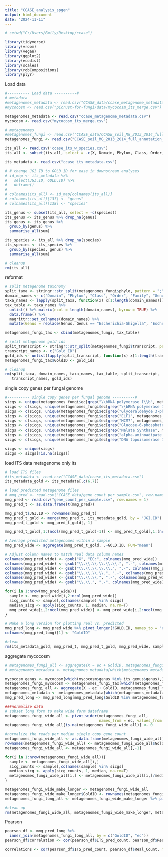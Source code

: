 ---
title: "CCASE_analysis_spgen"
output: html_document
date: "2024-11-11"
---

```{r}
# setwd("C:/Users/Emily/Desktop/ccase")

library(tidyverse)
library(vroom)
library(vegan)
library(ggplot2)
library(ecodist)
library(scales)
library(robCompositions)
library(plyr)
```

Load data

```{r cars}
#---------- Load data ----------#
# metadata
#metagenomes_metadata <- read.csv("CCASE_data/ccase_metagenome_metadata.csv")
#mycocosm <- read.csv("picrust-for-fungi/data/mycocosm_its_merge.csv")

metagenomes_metadata <- read.csv("ccase_metagenome_metadata.csv")
mycocosm <- read.csv("mycocosm_its_merge.csv")

# metagenomes
#metagenomes_fungi <- read.csv("CCASE_data/CCASE_soil_MG_2013_2014_full_annotation_fungi.csv") #contains EC
metagenomes_fungi <- read.csv("CCASE_soil_MG_2013_2014_full_annotation_fungi.csv")

its_all <- read.csv('ccase_its_w_species.csv')
its_all <- subset(its_all, select = -c(X, Domain, Phylum, Class, Order, Family))

its_metadata <- read.csv("ccase_its_metadata.csv")

# # change JGI ID to GOLD ID for ease in downstream analyses
# id_map <- its_metadata %>%
#   select(JGI.ID, GOLD.ID) %>%
#   deframe()
# 
# colnames(its_all) <- id_map[colnames(its_all)]
# colnames(its_all)[137] <- "genus"
# colnames(its_all)[138] <- "species"

its_genus <- subset(its_all, select = -c(species))
its_genus <- its_genus %>% drop_na(genus)
its_genus <- its_genus %>%
  group_by(genus) %>%
  summarise_all(sum)

its_species <- its_all %>% drop_na(species)
its_species <- its_species %>%
  group_by(species, genus) %>%
  summarise_all(sum)

# cleanup
rm(its_all)
```

reformat
```{r}
# split metagenome taxonomy
split_taxa <- stringr::str_split(metagenomes_fungi$phylo, pattern = ";")
domain_names <- c("Domain", "Phylum", "Class", "Order", "Family", "Genus", "Species")
taxa_names <- lapply(split_taxa, function(x) x[1:length(domain_names)])
tax_table <- taxa_names %>%
  unlist() %>% matrix(ncol = length(domain_names), byrow = TRUE) %>%
  data.frame() %>%
  magrittr::set_colnames(domain_names) %>%
  mutate(Genus = replace(Genus, Genus == "Escherichia-Shigella", "Escherichia"))

metagenomes_fungi_tax <- cbind(metagenomes_fungi, tax_table)

# split metagenome gold ids
split_transcript <- stringr::str_split(metagenomes_fungi$transcript, pattern = "_")
transcript_names <- c("Gold_ID")
gold_ids <- unlist(lapply(split_transcript, function(x) x[1:length(transcript_names)]))
metagenomes_fungi_tax$GoldID <- gold_ids

# cleanup
rm(split_taxa, domain_names, taxa_names, tax_table, split_transcript,
   transcript_names, gold_ids)

```

single copy genes per fungal genome
```{r}
#---------- single copy genes per fungal genome ----------#
sicgs <- unique(metagenomes_fungi$ec[grep("\\bRNA polymerase I\\b", metagenomes_fungi$product_names, ignore.case = T)]) # RNA Polymerase I
sicgs <- c(sicgs, unique(metagenomes_fungi$ec[grep("\\bRNA polymerase II\\b", metagenomes_fungi$product_names, ignore.case = T)])) # RNA Polymerase II
sicgs <- c(sicgs, unique(metagenomes_fungi$ec[grep("Glyceraldehyde 3-phosphate dehydrogenase", metagenomes_fungi$product_names, ignore.case = T)])) # GAPDH
sicgs <- c(sicgs, unique(metagenomes_fungi$ec[grep("ELF1", metagenomes_fungi$product_names, ignore.case = T)])) # ELF1
sicgs <- c(sicgs, unique(metagenomes_fungi$ec[grep("MCM7", metagenomes_fungi$product_names, ignore.case = T)])) # MCM7
sicgs <- c(sicgs, unique(metagenomes_fungi$ec[grep("Glucose-6-phosphate 1-dehydrogenase", metagenomes_fungi$product_names, ignore.case = T)])) # G6PDH
sicgs <- c(sicgs, unique(metagenomes_fungi$ec[grep("Malate Synthase", metagenomes_fungi$product_names, ignore.case = T)])) # MLS
sicgs <- c(sicgs, unique(metagenomes_fungi$ec[grep("alpha-aminoadipate reductase", metagenomes_fungi$product_names, ignore.case = T)])) # LYS2
sicgs <- c(sicgs, unique(metagenomes_fungi$ec[grep("DNA topoisomerase II", metagenomes_fungi$product_names, ignore.case = T)])) # TOP2

sicgs <- unique(sicgs)
sicgs <- sicgs[!is.na(sicgs)]
```

load ITS data metagenome only its
```{r}
# load ITS files
#its_metadata <- read.csv("CCASE_data/ccase_its_metadata.csv")
its_metadata_gold <- its_metadata[,c(6,7)]

# load predicted metagenome files
# mmg_pred <- read.csv("CCASE_data/gene_count_per_sample.csv", row.names = 1)
mmg_pred <- read.csv("gene_count_per_sample.csv", row.names = 1)
mmg_pred_t <- as.data.frame(t(mmg_pred))

mmg_pred_t$JGI.ID <- rownames(mmg_pred_t)
mmg_pred_t_gold <- merge(mmg_pred_t, its_metadata_gold, by = "JGI.ID")
mmg_pred_t_gold <- mmg_pred_t_gold[,-1]

mmg_pred_t_gold[,1:(ncol(mmg_pred_t_gold)-1)] <- mmg_pred_t_gold[,1:(ncol(mmg_pred_t_gold)-1)] %>% mutate_if(is.character, as.numeric)

# Average predicted metagenomes within a sample
mmg_pred_wide <- aggregate(mmg_pred_t_gold, .~GOLD.ID, FUN="mean")

# Adjust column names to match real data column names
colnames(mmg_pred_wide) <- gsub("X", "EC:", colnames(mmg_pred_wide))
colnames(mmg_pred_wide) <- gsub("\\.\\.\\.\\.\\.\\.", ".-", colnames(mmg_pred_wide))
colnames(mmg_pred_wide) <- gsub("\\.\\.\\.\\.\\.", ".-", colnames(mmg_pred_wide))
colnames(mmg_pred_wide) <- gsub("\\.\\.\\.\\.", ".-", colnames(mmg_pred_wide))
colnames(mmg_pred_wide) <- gsub("\\.\\.\\.", ".-", colnames(mmg_pred_wide))
colnames(mmg_pred_wide) <- gsub("\\.\\.", ".-", colnames(mmg_pred_wide))

for(i in 1:nrow(mmg_pred_wide)){
  sample <- mmg_pred_wide[i,2:ncol(mmg_pred_wide)]
  sicg_counts <- sample[,colnames(sample) %in% sicgs]
  median_sicg <- apply(sicg_counts, 1, median, na.rm=T)
  mmg_pred_wide[i,2:ncol(mmg_pred_wide)] <- mmg_pred_wide[i,2:ncol(mmg_pred_wide)]/median_sicg
}

# Make a long version for plotting real vs. predicted
mmg_pred_long <- mmg_pred_wide %>% pivot_longer(!GOLD.ID, names_to = "ec", values_to = "ITS_pred_count")
colnames(mmg_pred_long)[1] <- "GoldID"

#clean
rm(its_metadata_gold, mmg_pred_t, mmg_pred_t_gold, mmg_pred_wide, sample, sicg_counts, median_sicg)
```

aggregate mycocosm
```{r}
# metagenomes_fungi_all <- aggregate(X ~ ec + GoldID, metagenomes_fungi_tax, FUN ="sum")
# metagenomes_metadata <- metagenomes_metadata[which(metagenomes_metadata$GOLD.ID %in% metagenomes_fungi_tax$GoldID),]

mycocosm_genus <- mycocosm[which(mycocosm$genus %in% its_genus$genus),]
metagenomes_fungi_mycocosm <- metagenomes_fungi_tax[which(metagenomes_fungi_tax$Genus %in% mycocosm_genus$genus),]
metagenomes_fungi_all <- aggregate(X ~ ec + GoldID, metagenomes_fungi_mycocosm, FUN ="sum")
metagenomes_metadata <- metagenomes_metadata[which(metagenomes_metadata$GOLD.ID %in% metagenomes_fungi_mycocosm$GoldID),]
mmg_pred_long <- mmg_pred_long[mmg_pred_long$GoldID %in% metagenomes_fungi_all$GoldID,]

###normalize data
# subset long form to make wide form dataframe
metagenomes_fungi_wide_all <- pivot_wider(metagenomes_fungi_all, 
                                          names_from = ec, values_from = X)
metagenomes_fungi_wide_all[is.na(metagenomes_fungi_wide_all)] <- 0

#normalize the reads per median single copy gene count
metagenomes_fungi_wide_all <- as.data.frame(metagenomes_fungi_wide_all)
rownames(metagenomes_fungi_wide_all) <- metagenomes_fungi_wide_all$GoldID
metagenomes_fungi_wide_all <- metagenomes_fungi_wide_all[,-1]

for(i in 1:nrow(metagenomes_fungi_wide_all)){
  sample <- metagenomes_fungi_wide_all[i,]
  sicg_counts <- sample[,colnames(sample) %in% sicgs]
  median_sicg <- apply(sicg_counts, 1, median, na.rm=T)
  metagenomes_fungi_wide_all[i,] <- metagenomes_fungi_wide_all[i,]/median_sicg
}

metagenomes_fungi_wide_make_longer <- metagenomes_fungi_wide_all
metagenomes_fungi_wide_make_longer$GoldID <- rownames(metagenomes_fungi_wide_make_longer)
metagenomes_fungi_long_all <- metagenomes_fungi_wide_make_longer %>% pivot_longer(!GoldID, names_to = "ec", values_to = "Real_Count") 

#clean up
rm(metagenomes_fungi_wide_all, metagenomes_fungi_wide_make_longer, metagenomes_fungi_all, sample, sicg_counts, median_sicg )
```

Pearson
```{r}
pearson_df <- mmg_pred_long %>%
  inner_join(metagenomes_fungi_long_all, by = c("GoldID", "ec"))
pearson_df$correlation <- cor(pearson_df$ITS_pred_count, pearson_df$Real_Count, method = "pearson")

correlations <- cor(pearson_df$ITS_pred_count, pearson_df$Real_Count, method = "pearson")
```

